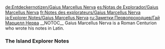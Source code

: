 <noinclude>
{{Include}}
{{ambox
| color = yellow
| icon = Carbonemys.png
| type = If you came directly to this page you can find the other Explorer Notes on page [[Explorer Notes]].
| info =
}}
[[de:Entdeckernotizen/Gaius Marcellus Nerva]]
[[es:Notas de Explorador/Gaius Marcellus Nerva]]
[[fr:Notes des explorateurs/Gaius Marcellus Nerva]]
[[ja:Explorer Notes/Gaius Marcellus Nerva]]
[[ru:Заметки Первопроходцев/Гай Марцелл Нерва]]
{{MissingTranslations|it|pl|pt-br|th}}
</noinclude>__NOTOC__
Gaius Marcellus Nerva is a Roman Centurion who wrote his notes in Latin.

<div class="toccolours mw-collapsible mw-collapsed" style="background: none; border: none;">
===The Island Explorer Notes===
<div class="mw-collapsible-content">
{{Explorer Note
| title = Nerva Note #1 (The Island)
| text = Vere molestum est me de terra hac vasta, malae bestiae titanic et magis quam maxime. Intelliguntur animalia esse feros. Etiam ceterorum domantur, non quidem humanitatis, sed vir, ponitur esse homo est animal, non est hic, in sordibus vitiorum per pugnam et ciborum reliquias sicut stray canes.<br/><br/>Et ex ipsis persuasum me duce cohortem simul, et simul saluti ordinem invenimus. Donec indocti adhaesionis cohaesionis. Ad me ducta.
| translation = It is the chaos of this land that is truly disturbing to me, even more than its most titanic and vicious beasts. Animals are meant to be savage. Even when tamed, they are not truly civilized, but man? Man is supposed to be above the animal, yet the people here live in squalor and fight viciously over scraps like stray dogs.<br/><br/>I have convinced some of them to band together under my leadership, and together, we have found safety and order. Unfortunately, they are untrained and lack cohesion. I'll have to fix that.<br/><br/>Gaius Marcellus Nerva<br/><br/>Victory through discipline
| author = Gaius Marcellus Nerva<br/>Victoria Per Disciplinam
| icon = NoteNerva.png
}}

{{Explorer Note
| title = Nerva Note #2 (The Island)
| text = Est peccatum meum ego primam huius chao Dacia. Dignitatis multis interrogatus, cur puer centurionis inde sequi habebant. Accepit eam ad confidunt, sed necesse fuit. Et unum militem habere non potui me interrogas proelio disciplinam ne deficiat.<br/><br/>Indisciplinato formatione nostrorum se fluunt, et proximavit legio esset exposita. Non est hic. Haec cavernas saxorum a viro usque ad mulierem nocte, et non unum, sed expertus sum, quam patiens et in Dacia. Ut procul a Roma, pro certo scio - insula haec scire posset.
| translation = I am reminded of my first command in Dacia. Many men questioned my rank, wondering why they had to follow a Centurion so young. It took time to earn their trust, but it was necessary. I could not have even a single soldier questioning me in battle, lest our discipline fail.<br/><br/>Without discipline, our century's formation would crumble, and the legion would be exposed. It is the same here. These ragged men and women will not become a unit overnight, but I am patient and more experienced than I was in Dacia. I may be far from the Rome, but I know this for certain - this island will know its might.<br/><br/>Gaius Marcellus Nerva<br/><br/>Victory through discipline
| author = Gaius Marcellus Nerva<br/>Victoria Per Disciplinam
| icon = NoteNerva.png
}}

{{Explorer Note
| title = Nerva Note #3 (The Island)
| text = Exercitatione facilius crevit mecum criminibus ad videre results. Denique hoc inveni quod terebras et chores fons solis ardore cohibere nequit. Mane vexillo volantes super thesaurum invenit.><br/><br/>Legione Signum Fuit Imperii, sed uno loco insulae aquila volans lacerta et verborum in lingua. Dicunt mihi uera nuntiantur "Novum legionem recipite". Fateor ridebam ad visum.<br/><br/>Bene est. Suus ‘vicis ut expiscor si ego legionnaires creatus est. Nos ire in tenebras.
| translation = Training grew easier once my charges began to see the results. In fact, they've found such a wellspring of enthusiasm that their drills and chores alone cannot contain it. This morning, I found a flag flying above the armory.<br/><br/>It was the symbol of the Imperial Legion, but with one of the island's flying lizards replacing the eagle and words in a foreign language replacing SPQR. I'm told they say "The New Legion." I admit, I smiled at the sight.<br/><br/>Very well then. It's time to find out if I've created true Legionnaires. We march at dawn.<br/><br/>Gaius Marcellus Nerva<br/><br/>Victory through discipline
| author = Gaius Marcellus Nerva<br/>Victoria Per Disciplinam
| icon = NoteNerva.png
}}

{{Explorer Note
| title = Nerva Note #4 (The Island)
| text = Curabitur mollis target experiri novi electi mei, et parum putasses resistentia. Gens autem erat adhuc infantulus oppugnavit, sed uelut cuneum vidissent quosdam eventum. Quomodo possum, si quid incidit velociter viam provolarunt. Fuere etiam qui non procul fugere conatus.<br/><br/>Et munimenta vagaretur commeatibus nos vexillum nostrum dirui humo seminavit in sterquilinio. Omnis fera et tribus simulator scire: The Legione Pervenit.
| translation = I knew I'd chosen a soft target to test my men, but I had expected a little more resistance. The tribe we assaulted was young, but supposedly they had seen some success as raiders. I cannot see how, given how swiftly they fell into disarray. Some even attempted to flee but they did not get far.<br/><br/>After scouring their fortifications for supplies, we razed them to the ground and planted our flag among the ashes. Let every savage and tribal pretender know: the New Legion has arrived.<br/><br/>Gaius Marcellus Nerva<br/><br/>Victory through discipline
| author = Gaius Marcellus Nerva<br/>Victoria Per Disciplinam
| icon = NoteNerva.png
}}

{{Explorer Note
| title = Nerva Note #5 (The Island)
| text = Tandem plenus sum super volucres munimina. Patet solutio singulae olim obstruxerant cogitabant. Quivis hostibus finis est actus potistatis. Et omnino pro trying ut intercluderent volaces, ut apparet, creati in cavernis aeriis, quae eliceret hostes in praesidiis hostium occidere.<br/><br/>Grata erga architectum solutio. Quos iam pridem ad construendum tectum super omnem munitiobem conatur. Facti sumus nimis ampla esse practica, mox tamen erit maior. Primum primum primum est sellum, et erit defectus Blackthumbs suspicor multis anti finem.
| translation = I am finally satisfied with our defenses against flying creatures. The solution was obvious once I stopped thinking of them as special. With any foe, the goal is to control their actions. So instead of trying to block flyers completely, we created apparent holes in our aerial defenses that entice attackers into kill zones.<br/><br/>Our architect was grateful for the solution. He had been dreading trying to build a roof over the whole fortress. We have grown too large for that to be practical, and soon we will be larger still. Our first true war begins soon, and I suspect many Blackthumbs shall defect before its end.<br/><br/>Gaius Marcellus Nerva<br/><br/>Victory through discipline
| author = Gaius Marcellus Nerva<br/>Victoria Per Disciplinam
| icon = NoteNerva.png
}}

{{Explorer Note
| title = Nerva Note #6 (The Island)
| text = Nec muito mihi hoc assuescet arma - multi vocantur "sclopeta" secundum unam legati. Et mortifera sunt longe accuratius quam arcu. Sed telo ullo modo se gerit ut efficax. Blackthumbs in manibus sunt, iis nihil curae.<br/><br/>In proelio ad ursum potuimus Blackthumbs cadat in unda descendens nostra firma et bestiis quas videram ante vi efficanur. Nostrorum impetus non unita, dispersi sunt cum illis. Hoc facit omnis differentia.
| translation = It did not take long for me to grow accustomed to the weapons of this world - many of which are called "guns" according to one of my lieutenants. They are far more accurate and deadly than any bow, but like any weapon, they are only as effective as their wielder. In the hands of the Blackthumbs, they are of no concern.<br/><br/>In battle, we have been able to bait the Blackthumbs into attacking a wave of durable but disposable beasts before descending upon them with our main force. Our attacks are concentrated while theirs are scattered. That makes all the difference.<br/><br/>Gaius Marcellus Nerva<br/><br/>Victory through discipline
| author = Gaius Marcellus Nerva<br/>Victoria Per Disciplinam
| icon = NoteNerva.png
}}

{{Explorer Note
| title = Nerva Note #7 (The Island)
| text = Et Blackthumbs sunt. Dux ferox suos et noluit pugnare necesse. Nos tandem ad vesperam et obtulerunt super caput ejus. Suspicor magis nunc deditionem erit. Blackthumbs ad primum, sed non ultimus.<br/><br/>Ita plane video. Haec est sors. Dii me adducite huc ordine, nisi ab his tacuit. Janus trahi transvexit spatio temporis ponte Martem dedisse me fortitudo mea et ecce ego creaturus nomen imperii.
| translation = The Blackthumbs are destroyed. Their leader was defiant, but his tribesmen did not wish to fight the inevitable. They offered us his head last evening. I suspect surrenders will be more frequent now. The Blackthumbs were the first, but they shall not be the last.<br/><br/>Yes, I see it clearly. This is destiny. The gods have brought me here to bring order, to save these people from their own savagery. Janus pulled me across a bridge of time and space, Mars lent me his strength and now I shall create my own empire in their name.<br/><br/>Gaius Marcellus Nerva<br/><br/>Victory through discipline
| author = Gaius Marcellus Nerva<br/>Victoria Per Disciplinam
| icon = NoteNerva.png
}}

{{Explorer Note
| title = Nerva Note #8 (The Island)
| text = Legio enim permis ad indutias relaxantur bello at nunc. Sed necesse est tempus ut reducantur ad victoriam iter consilium viribus ante iter. Non ab Augusto imperium unire multorum currentium in bellum post. Talia tempus, et quod maius est, notitia.<br/><br/>Ut scribis, exploratores posuisset videretque eas destinata si qui terrarum nobis opponat. Blackthumbs mihi dubium non est simile. Antonius satis probatur per unum et inveniam illum, et praeparabitur umbraculum.
| translation = I have allowed the Legion to take a reprieve from war, at least for now. We need time to gather our strength and plan our road to conquest before we march again. Augustus did not unite the Empire by rushing into battle, after all. Such things take time, and more importantly, information.<br/><br/>As I write, my scouts are mapping out the surrounding lands and observing any tribes that may oppose us. I have no doubt they are not all like the Blackthumbs. One could very well prove to by my Marc Antony, and when I find him, I will be prepared.<br/><br/>Gaius Marcellus Nerva<br/><br/>Victory through discipline
| author = Gaius Marcellus Nerva<br/>Victoria Per Disciplinam
| icon = NoteNerva.png
}}

{{Explorer Note
| title = Nerva Note #9 (The Island)
| text = Ideo prundens in tempore suo genere, non autem in ordine, animo vero esse quod complacentia. Ut range trans beaches gerit exploratores meum, et ego feci certus ut vi de nostro iure in populationibus fuit! Scuta et nostra infirmi - tumque vel maxime viculis commeatus - sed mihi satis est hominum naturae acuta contra. Dum eos servare vix spolia ex his studiis animum, ut has adiuverunt.<br/><br/>Non latuit actionum tamen. Multa mihi dicere exploratoribus nostris finibus declinare pariter nunc sunt tribus. Bonum. Legio nomen tam verendum serviemus.
| translation = While a prudent general must take his time to plan, I realize that comfort breeds complacence. So as my scouts range across the beaches and jungles, I have made sure to lead our main force out on regular raids. Our targets have been weak - mostly small villages or unsuspecting convoys - but they resist enough to keep my men's instincts sharp. Letting them keep the meager spoils of these exercises has helped morale as well.<br/><br/>Our actions have not gone unnoticed, however. My scouts say many tribes are avoiding our territory altogether now. Good. A fearsome reputation will serve the Legion well.<br/><br/>Gaius Marcellus Nerva<br/><br/>Victory through discipline
| author = Gaius Marcellus Nerva<br/>Victoria Per Disciplinam
| icon = NoteNerva.png
}}

{{Explorer Note
| title = Nerva Note #10 (The Island)
| text = Daret ut purus quis enarrabit recens admota legio praesidio primo gustu aduersitatibus? Et ante diem, ratio videtur inconveniens.<br/><br/>Viderint nostram, quia sicut varii diripuimus nos inveniebamus laevo super obsessum aturba ferarum. Licet creaturae minoris quantitatis numero celeriter percusserunt, et percusserunt simul moratus. Per nos persecuti sunt propter bonum, quod praesidio praeteriit. Impossible, et maculosa, et in uno factus est omnium. Quis est? Si Mars et benedixerit mihi, non Minervae me molestas?<br/><br/> Non, nisi paratus esset. Et non erunt ultra.
| translation = Who could have imagined that a simple convoy would give the New Legion its first taste of adversity? Before today, the idea would seem absurd.<br/><br/>They must have seen our approach, because just as we spotted our prey, we found our left flank beset upon by a pack of beasts. Though the creatures were smaller in size and number, they struck fast, they struck together and they never lingered. By the time we chased them off for good, the convoy was long gone. Impossibly, I spotted but a single rider throughout it all. Who is she? If Mars has blessed me, does Minerva harry me?<br/><br/>No, I was simply unprepared. I will not be again.<br/><br/>Gaius Marcellus Nerva<br/><br/>Victory through discipline
| author = Gaius Marcellus Nerva<br/>Victoria Per Disciplinam
| icon = NoteNerva.png
}}

{{Explorer Note
| title = Nerva Note #11 (The Island)
| text = Videtur quod simplex quis enarrabit quia quidam ex nobis vicini commeatu fessi populationibus nostris. Hodie proponitur quaestuosam mercaturam accepit legatum gens inter duas divisi tribus, ut caveat ne irrumpat in agros sociorum aut tribus aut commeatus.<br/><br/> Nulla mihi commercia pacta, sed occasione nesciunt. Quin potius statim deditus, quam proposui in neutram sanciendum foedus site suis principes.<br/><br/>Longum putavi. Tempus recens admota legio iter suum prosequi.
| translation = It seems that some of our neighbors have grown weary of our raiding. Today, I received an envoy from the Golden Arrows who proposed a lucrative trade agreement between our two tribes, with the caveat that we never encroach on the territory or convoys of the Golden Arrows or any of their allies.<br/><br/>I have no interest in trade agreements, but I do know how to seize an opportunity. So instead of accepting right away, I proposed that we ratify the agreement with his tribe's leaders on a neutral site.<br/><br/>I have planned long enough. It is time for the New Legion to resume its march.<br/><br/>Gaius Marcellus Nerva<br/><br/>Victory through discipline
| author = Gaius Marcellus Nerva<br/>Victoria Per Disciplinam
| icon = NoteNerva.png
}}

{{Explorer Note
| title = Nerva Note #12 (The Island)
| text = News responsio ad ultimum vitae meae potius tela rogationem crescente celeriter, et pauci in ea agere videtur inuaserant. Quis ipsos culpare? Sine ducibus, sagittis celeriter involutus. Et creverunt Noveae Legio significantly fere in potestatem pernoctare.<br/><br/>Nisi aliud accipient de possessione eorum managed interdatur ulla satis diu veniet gradiens ad alium mittere legatus stic agebat, vir scilicet Edmundus Rockwell. Datum eventus ultima unam accepi, ego paene non credunt illa: sed si hoc est speciale. Reliquae partes videntur respicere illum media insula peritus. Non videbit.
| translation = News of my rather definitive response to the Arrows' proposal has spread quickly, but few seem keen to act on it. Who can blame them? Without their leaders, the Arrows quickly folded, and the New Legion grew significantly in power practically overnight.<br/><br/>The other tribes only managed to interrupt their cowering long enough to send another envoy, a man named Edmund Rockwell. Given the results of the last one I received, I almost didn't believe it, but apparently this man is special. The other tribes seem to respect him as a neutral party and expert on the island. We shall see.<br/><br/>Gaius Marcellus Nerva<br/><br/>Victory through discipline
| author = Gaius Marcellus Nerva<br/>Victoria Per Disciplinam
| icon = NoteNerva.png
}}

{{Explorer Note
| title = Nerva Note #13 (The Island)
| text = Rockwell non nimis exquiro, et miratus sum. Qui modus loquendi cura est, sed plane habet acutum radentem pilos adsumes eum et intellectus scientiae latitudinem patentem. Si occurrerit tantum dimidium diem, vici huius insulae pretiosum notitia, quae appellari ARK.<br/><br/>Erit punctum in quo degit mittam praecursorem habere solebat. Super peritia in ARK hic cognitus elixirs creare singularem habent effectus. Ergo oportet me de inimicis meis serva manus.
| translation = I did not expect much from Edmund Rockwell, but he has surprised me. He has a curious way of speaking, but he clearly possesses a razor sharp intellect and a wide breadth of knowledge. Though we only met for half a day, I gained invaluable information about this island, which is apparently called the ARK.<br/><br/>I shall have to send a scout to pinpoint where Rockwell lives. In addition to his expertise on the ARK, he is known to create elixirs that have extraordinary effects. It would behoove me to keep those out of my enemies' hands.<br/><br/>Gaius Marcellus Nerva<br/><br/>Victory through discipline
| author = Gaius Marcellus Nerva<br/>Victoria Per Disciplinam
| icon = NoteNerva.png
}}

{{Explorer Note
| title = Nerva Note #14 (The Island)
| text = Videtur quod non possit nisi qui incredulus Rokwell ani adipiscing. Proxima ad vexandos animos populi congregati proeliantur multosque pertinaciter succedentes orae castella et in faciendo eam confirmatus et ipsarum indoli congruunt. Quorum magnum populationibus fuit, nisi si a marisque. Et palam non posuisti super terram.<br/><br/>Si domi oceani litoribus nostris inde detraham praesidiorum copiis oppugnare et in continenti visum. Insula quondam in praesidium, et ablata est de copiis auxilio, et ad eam possit Nicolas lapidum ad otium.
| translation = It seems I was not the only one who was skeptical of Rockwell's ability to curb my ambitions. The nearby Painted Sharks mustered up the courage to harass several of our coastal fortresses, but in doing so, they confirmed their nature. During their raids, they only attacked from the air and sea. They patently refused to set foot on land.<br/><br/>If the Sharks are at home in the ocean, then I will pull our coastal forces back and attack their outposts on the mainland. Once their island fortress is cut off from support and supplies, I can whittle it down to rubble at my leisure.<br/><br/>Gaius Marcellus Nerva<br/><br/>Victory through discipline
| author = Gaius Marcellus Nerva<br/>Victoria Per Disciplinam
| icon = NoteNerva.png
}}

{{Explorer Note
| title = Nerva Note #15 (The Island)
| text = Ea res cum praesidio fuit, unco denti. Eques revertentes hoc tempore monitionis copia. Renuntiationes alicuius "Bestia Regina" auribus meis viribus unitis cum aliis diebus obsidione. Quia non est subtritus en agmina eius praesidio dubio est. Non solum auxilium conteram obsidionem primum et secundum esse recens admota Legio est in plena fuga.<br/><br/>Hoc non potest. Et non sinebat ea. Vincam omnia quasi universa tradita insula vincam, si prius hoc dicta domina perdendum.
| translation = The incident with the convoy was no fluke. The rider has returned, and this time we had plenty of warning. Reports of some "Beast Queen" joining forces with the Sharks reached my ears days before the siege. Her ranks have swelled since the convoy but there is no doubt it is her. Not only did she help break the siege, but for the first time in its existence, the New Legion is in full retreat.<br/><br/>This cannot continue. I will not allow it. I will conquer the Sharks, as I will conquer the entire ARK, but first I must destroy this so called queen.<br/><br/>Gaius Marcellus Nerva<br/><br/>Victory through discipline
| author = Gaius Marcellus Nerva<br/>Victoria Per Disciplinam
| icon = NoteNerva.png
}}

{{Explorer Note
| title = Nerva Note #16 (The Island)
| text = Li Mei-Yin, Bestia, Regina Jungle. Quod nomen est inimica. Nomen quod iam pertaesum est, et iterum modicum et non audierunt.<br/><br/>Evenit ut eidem non mercenarius neque tribus est etiam Sharks Pingitur. Ut ut placeat, ego quidem non vicit. Simplex officium dimittere eam a me, et scio quia facere. Seminbus plantavit iam victoriae.
| translation = Li Mei-Yin, the Beast Queen of the Jungle. That is the name of my foe. It is a name that I have already grown weary of, but soon I will never hear it again.<br/><br/>It turns out that she is a mercenary not beholden to any tribe, including the Painted Sharks. So as satisfying as it may be, I need not actually defeat her. I must simply divorce her from her employers, and I know exactly how to do it. The seeds of my victory are already planted.<br/><br/>Gaius Marcellus Nerva<br/><br/>Victory through discipline
| author = Gaius Marcellus Nerva<br/>Victoria Per Disciplinam
| icon = NoteNerva.png
}}

{{Explorer Note
| title = Nerva Note #17 (The Island)
| text = Regina iam non esse. Quod facile esse. Parva amet legionnaires plantavit explosives in castra sua relicta cum intempesta nocte conspici poterat.<br/><br/>In explosions traxit operam reginae sed turpis scripto suspicatus progressus ad hostium. Post discessum fuit ante res dupliciter.<br/><br/>Cum a barbarica pugna belli huius brevi finietur. Weve 'iam agi de legione ad fines Sharks. Mox ubi praevalet adversus eos - undas.
| translation = The Beast Queen is no longer a concern. It was a simple matter, really. A small team of legionnaires planted explosives in the Sharks' camp in the dead of night while leaving hers conspicuously untouched.<br/><br/>Predictably, the explosions drew the Beast Queen's attention but the Sharks mistook her advance for an enemy attack. After that, it was only a matter of time before they parted ways.<br/><br/>With that barbarian removed from the conflict, this land war will end shortly. We've already pushed the Sharks out of Legion territory. Soon we will face them where they are strongest - the open sea.<br/><br/>Gaius Marcellus Nerva<br/><br/>Victory through discipline
| author = Gaius Marcellus Nerva<br/>Victoria Per Disciplinam
| icon = NoteNerva.png
}}

{{Explorer Note
| title = Nerva Note #18 (The Island)
| text = Et accepto locum ultimum continentis, ex attritione vertit bellum. Dum ego aedificare convenit classis, ad opes, ad nihilum redigas, et continue mihi non volaces, ut permanerent lacessere, et maxime compositum. Cum nos denique scaena impetum nostrorum, et Alexandria erit dissipata, et in thesauris spiritus inanes.<br/><br/>Interea et rei huius insular iam navali potentia. Pars creaturarum in mari ballista potest portare parva suggestum in retro, faciens eos a genus curiosus longae. Ego sum interest quomodo se habeant. Utinam illi offerre possunt vel, ante proelium facit voluntatem omnino.
| translation = After taking the Painted Sharks' last foothold on the mainland, this war has turned into one of attrition. While I construct a proper fleet, the Sharks' resources will continue to dwindle and my flyers will continue to harass their main compound. When we finally stage our invasion, their spirits will be broken and their storehouses empty.<br/><br/>In the meantime, I've been investigating this island's potential for naval warfare. Some sea creatures can carry a small ballista  platform on their back, making them a curious sort of warship. I'm interested to see how they'll fare. Hopefully the Sharks can offer a skirmish or two before their will breaks completely.<br/><br/>Gaius Marcellus Nerva<br/><br/>Victory through discipline
| author = Gaius Marcellus Nerva<br/>Victoria Per Disciplinam
| icon = NoteNerva.png
}}

{{Explorer Note
| title = Nerva Note #19 (The Island)
| text = Hodie in annalibus historiae vive. Hodie, erexit vexillum cum Legione Nova, quam Picta Sharks, fracto castra, et in tempore illo, est vere natus imperium meum. Intra momentum, dominica potestate recens admota Legio est, in hac insula.<br/><br/>Satisne cum isto animo, copias dedi celebrare victoria trium dierum spatium, si non intersit. Numquam ego opera mea, et non abscondetur in dilecto metas.<br/><br/>Cum in hanc insulam feci novitati contentus ero. Tunc requiesca.
| translation = Today shall live forever in the annals of history. Today, I raised the New Legion flag above the Painted Sharks' battered fortress, and in that moment, my empire was truly born. In that moment, the New Legion became the dominant power on this island.<br/><br/>With that in mind, I've given my troops three days respite to celebrate our victory, though I shall not take part. My work is never done, and I mustn't lose sight of my true goals.<br/><br/>Only when I have brought this island into a new age shall I be content. Only then shall I rest.<br/><br/>Gaius Marcellus Nerva<br/><br/>Victory through discipline
| author = Gaius Marcellus Nerva<br/>Victoria Per Disciplinam
| icon = NoteNerva.png
}}

{{Explorer Note
| title = Nerva Note #20 (The Island)
| text = Cum tandem postquam exploratores attulere Rockwell domo obviam profectus est statim. Dum alii invenire quod magis instaret praeuertendum quae deleget, non dubitavi. Mentem a pretiosum resource Rockwell est in hac insula. Consulens eum habere pretiosum.<br/><br/>Utrum Rockwell offer non accipit mihi, et visitatio dividends iam solvit. Videtur autem ibi aliquanto tempore ingentes obelisci investigantibus in hac insula, et magnae fortitudinis. Dimitte populum meum ut theorizes. Si forte dicatur potestas corripiatur, tum eorum quae possum me oportet doceatis.
| translation = When my scouts reported that they had finally found Rockwell's compound, I set out to meet him at once. While that meant delegating matters that others might find more pressing, I did not hesitate. Minds like Rockwell's are a precious resource on this island. To have him as an advisor would be invaluable.<br/><br/>Whether Rockwell accepts my offer or not, my visit has already paid dividends. Apparently, he has spent some time researching the massive obelisks on this island, and theorizes that they may hold great power. If there is any chance that said power can be wielded, then I must learn all that I can about them.<br/><br/>Gaius Marcellus Nerva<br/><br/>Victory through discipline
| author = Gaius Marcellus Nerva<br/>Victoria Per Disciplinam
| icon = NoteNerva.png
}}

{{Explorer Note
| title = Nerva Note #21 (The Island)
| text = Non teneant haec statuas. Videtur quod ex uno responso Rockwell totam edidit, cum aliqua oblatio. Poteratne fierci monumentum ingenti sunt dii si placabo hostiam erunt mihi sunt confortatique divitiis.<br/><br/>Ita vero. Ut haec insula ab Iano ferre me elegisti me regem, et valet ad probandum per deos rite peractis. Bene autem quod et ego nutum Rockwell meo consilio ego hanc causam agere. Et erunt mihi numine deorum imperio.
| translation = These obelisks are fascinating. Apparently, Rockwell managed to coax a response out of one of them with an offering of some kind. Could it be that they are some grand monument to the gods? If I appease them with a sacrifice, will they grant me their power?<br/><br/>Yes, of course. Janus may have chosen me to rule this island by bringing me here, but I must prove my worth to the other gods by completing this ritual. Well, now that I have Rockwell's council at my beck and call, I shall pass this trial with ease. Then the power of the gods will be mine to command.<br/><br/>Gaius Marcellus Nerva<br/><br/>Victory through discipline
| author = Gaius Marcellus Nerva<br/>Victoria Per Disciplinam
| icon = NoteNerva.png
}}

{{Explorer Note
| title = Nerva Note #22 (The Island)
| text = Postquam studium meum exploratores fama, quod manere potest concludi quod paucis itinere resistere Legione Nova. Sed sunt insulae niveo tundras rem agi putatote. De tribu dominatur in regione, lupis, viribus atrox esse noscuntur. Magis maximus, a diuturna bellum esset, in proximo est impossibile, ut in tempestas.<br/><br/>Etiam nunc gelido vitabitis. Pro tribus minoribus et adjungant, et confirmet in possessiones et investigare statuas cum Legione Nova, Rockwell. Si solveritis mihi potestatem, et septentrionalis conundrum.
| translation = After studying my scouts' reports, I have concluded that few tribes remain who can successfully resist the New Legion's march. However, the island's snowy tundras are a matter of concern. The dominant tribe in the region, the Howling Wolves, are known to be fierce fighters. More importantly, a prolonged invasion would prove nigh impossible in that weather.<br/><br/>Yes, for now I shall avoid the frozen north. Instead I will annex the smaller tribes, consolidate the New Legion's holdings and investigate the obelisks with Rockwell. Perhaps their power can solve my northern conundrum.<br/><br/>Gaius Marcellus Nerva<br/><br/>Victory through discipline
| author = Gaius Marcellus Nerva<br/>Victoria Per Disciplinam
| icon = NoteNerva.png
}}

{{Explorer Note
| title = Nerva Note #23 (The Island)
| text = Legione Nova capitale indiget veri, qui virtutem et maiestatem continet. Nescivi anima mea et recordans dies Romae. Numidiam mea patria in suis miraculis, nunquam posset ilia civitas magna. Ego semper in timore.<br/><br/>Cadent a latere insulae maxime in praesentia - suum necessitatem constituit. Olim duci intra muros hortatur et novam vivet. Quid cum maiorum aedificavi ego volo esse inspiratum sit. Volo ostendere quod ubicunque nati sunt, pro ipsorum fatorum accepta.
| translation = The New Legion needs a true capital, one that embodies our strength and grandeur. I realized it while recalling my first day in Rome. My hometown in Numidia had its wonders, but it could never match the splendor of that great city. I was in constant awe.<br/><br/>Most on this island are consumed by the present - their immediate needs and struggles. Yet a new generation will live within our walls one day. When they see what their forefathers have built, I want them to be as inspired as I was. I want to show them that no matter where they are born, their destinies are theirs for the taking.<br/><br/>Gaius Marcellus Nerva<br/><br/>Victory through discipline
| author = Gaius Marcellus Nerva<br/>Victoria Per Disciplinam
| icon = NoteNerva.png
}}

{{Explorer Note
| title = Nerva Note #24 (The Island)
| text = Et accepit perturbativa Latin. Videtur Bestia resurfaced Regina cum maiore numero quam prius: et in ipsa moventur. Immo, quod directe ad alterum iter statuas.<br/><br/>De missione quam peius potest incidere barbaras statuas suas. Semper et noceat, sed virtutem Bestiae Reginam pose omnia dira minatur aedificavi.<br/><br/>Moveremus permoveo ad custodiam mean ego vi et eius simul. Futurum est autem heac insula in statera grana dependeant.
| translation = I have received disturbing news. Apparently, the Beast Queen has resurfaced with an even larger contingent than before, and she is on the move. Worse still, she is travelling directly towards one of the obelisks.<br/><br/>I can think of no worse scenario than the obelisks falling into the those barbaric hands. She has always been a nuisance, but with their power, the Beast Queen would pose a dire threat to everything I have built.<br/><br/>I must mobilize my main force and move to intercept her at once. The future of this island may hang in the balance.<br/><br/>Gaius Marcellus Nerva<br/><br/>Victory through discipline
| author = Gaius Marcellus Nerva<br/>Victoria Per Disciplinam
| icon = NoteNerva.png
}}

{{Explorer Note
| title = Nerva Note #25 (The Island)
| text = Obeliscus cum exercitu venisset, timui sera essemus. The Queen nusquam invenitur. Eram ut caecus cum essem in regione quaerendum fulgor. Subito barbarorum multitudo erat placitum coram nobis et commissum est bellum.<br/><br/>Si est atrociter a terrore possederunt monsterum novum, amicus et hostis contra eam pariter. Si aliquid fit praesens caede perfecta. In fine Bestia Regina deletis copiis et ipsa mortalia vulnera profugisset. Tandem, comminatus est.<br/><br/>Interesingly, nos captus de notitia Rockwell est in die certaminis. Si scit aliquid de obeliscis, quod non Rockwell.
| translation = When my army arrived at the obelisk, I feared we were too late. The Beast Queen was nowhere to be found. I was about to order a search of the area when I was blinded by a flash of light. Suddenly, the barbarian horde was right before us, and battle was joined.<br/><br/>Though the savage possessed a fearsome new monster, it attacked ally and enemy alike. If anything, its presence made the slaughter more complete. By the end, the Beast Queen's forces were annihilated, and she herself had fled with mortal wounds. At last, her threat is ended.<br/><br/>Interestingly, we also captured an acquaintance of Rockwell's during the battle. Perhaps she knows something about the obelisks that Rockwell does not.<br/><br/>Gaius Marcellus Nerva<br/><br/>Victory through discipline
| author = Gaius Marcellus Nerva<br/>Victoria Per Disciplinam
| icon = NoteNerva.png
}}

{{Explorer Note
| title = Nerva Note #26 (The Island)
| text = Postquam dixerat Walker activum autem obeliscus expectari monstrum quoddam, sed bello huic nihil suspicabamur volumus vereris Cereris Draconibus. Non quod dissimilis. Graue erat in ea perampla atque feris etiam currus Dei. Dianae sibi temperari non dubito, et tamen recens admota legio est resisterent.<br/><br/>Et animas hominum multas et plura animalia constant, sed dignum fuerat. Walker, secundum, tertium key aperir hoc non comparari potest, est enim mihi de spelunca illa. Et statuas et hanc vim meam, et insulae imperio.
| translation = Walker had told us to expect some kind of monster after activating the obelisk, but I never imagined that we would battle one of Ceres' dragons. No, that's not right. It was too colossal and wild for even a god's chariot. I doubt Diana herself could control it, and yet, the New Legion felled it.<br/><br/>It cost the lives of many men and even more beasts, but it was worth the sacrifice. According to Walker, the third key we acquired may allow me to open this cave she speaks of. Then the power of the obelisks and this very island will be mine to command.<br/><br/>Gaius Marcellus Nerva<br/><br/>Victory through discipline
| author = Gaius Marcellus Nerva<br/>Victoria Per Disciplinam
| icon = NoteNerva.png
}}

{{Explorer Note
| title = Nerva Note #27 (The Island)
| text = Ita genium barbaros istos. Theyve odoratusque infirmitatem nostram.<br/><br/>Inter proeliis cum nostris, et de draconis bestia reginae, et Novae Legio est scriptor principalis conflictatus exercitus, et infrequenti. Et luminare minus circumveniamur a tribuum occupaverit terram, ut petita qui ierant ad castra nostra et nos cum sudore et sanguine.<br/><br/>Finis. Et habeant ad tempus suis victoriis celebrata est. Inflictis vulneribus res nobis isti putant se habere. Si vis habere statuas et omne gramen eorum reddam accipe. Cum enim virtus, ut faciam eis quia verum poenitet.
| translation = Damn these barbarians. They've smelled our weakness.<br/><br/>Between our battles with the Beast Queen and the dragon, the New Legion's main army has been distracted and depleted. Lesser tribes have taken advantage by raiding our camps and seizing territory that we claimed with our blood and sweat.<br/><br/>Fine. Let them have their temporary victories. Let them imagine that they have inflicted real wounds upon us. When I obtain the power of the obelisks, they will pay for every blade of grass they take from me. With that power, I will make them know true regret.<br/><br/>Gaius Marcellus Nerva<br/><br/>Victory through discipline
| author = Gaius Marcellus Nerva<br/>Victoria Per Disciplinam
| icon = NoteNerva.png
}}

{{Explorer Note
| title = Nerva Note #28 (The Island)
| text = Sollicitus est mei. Nuntiabatur resonare lupis ululantibus quod sint in ipso itiner. Statim petere pro Novae Legio cor induxerit. Reversi volunt tutare domum. Interlligo ex instinctu, non in honore meo, providum iudicatote. Rockwell est in tantum ut animus meus de viribus vision.<br/><br/>Nos prope est spelunca. Habet potestatem habeo iterum ego uti frangere et parvis copiis lupis. Quidquid consequitur faciunt non deletur. Et omnis insula unire unum gloriosi.<br/><br/>Mox ut youll 'animadverto. Et videbit universa caro. Ego in hac insula destinatum imperatorem! Ego sum Deus sua futura!
| translation = My men are uneasy. News reached us that the Howling Wolves are on the march, heading straight for the heart of New Legion territory. Some want to turn back and defend our home. I understand the instinct, but they lack my foresight. Only Rockwell has the strength of mind to see my vision.<br/><br/>We are nearly to the cave. Once I hold the power it contains, I can use it to crush the Howling Wolves and their petty forces. Whatever gains they make will be erased. I'll unite the entire island in a single, glorious battle.<br/><br/>Soon they'll see. Everyone will see. I am this island's destined emperor. I am its destined god!<br/><br/>Gaius Marcellus Nerva<br/><br/>Victory through discipline
| author = Gaius Marcellus Nerva<br/>Victoria Per Disciplinam
| icon = NoteNerva.png
}}

{{Explorer Note
| title = Nerva Note #29 (The Island)
| text = Et alii non exspectassent bellum cetus tanto magis. Sed hic sto, vicit? Iacere hominum meus mortuus est, meus mortuus bestias mentiri, sed etiam non resistere?<br/><br/>Etiam non vidit huic simile est Rockwell est. Num est aliquid in praetorium di. Num hic est virtus Dei statuas: exspecto enim dignus vindice adiuvet domini rogum<br/><br/>Cum enim ego non opus bestias seu hominum. Sola sua potentia et mihi hanc insulam vincere. Mihi opus non invenient eam et dici quod meum est.<br/><br/>Laudate enim lani ducis hic! Laudate Mars fortitudinem suam ad tueris! Dico quod tanta nomina, victoria tua?
| translation = I had not expected to battle another monster, much less one so powerful. Yet here I stand, victorious! My men lie dead, my beasts lie dead, yet I still stand!<br/><br/>Even Rockwell has never seen anything like this place. Surely it is some hall of the gods. Surely the power of the obelisks is here, waiting for a worthy champion to wield it. With it, I will not need beasts or men. Its power alone will win me this island. I need only find it, and claim what is mine.<br/><br/>Praise Janus for taking me here! Praise Mars for lending me his strength! I claim this great victory in your names!<br/><br/>Gaius Marcellus Nerva<br/><br/>Victory through discipline
| author = Gaius Marcellus Nerva<br/>Victoria Per Disciplinam
| icon = NoteNerva.png
}}

{{Explorer Note
| title = Nerva Note #30 (The Island)
| text = Nihil! Quo modo nihil erit? Nam ego quidem assidue infirmitatibus constringor, et nihil inveniet te?<br/><br/>Immolabam facta mea hominum regno meo omnia nihil habeo ad te. Ego enim cuncta citus abiit? Quod? Nam per visum?<br/><br/>Quid sit fraus huic? Quid est hoc? Victimam et ego aliquid de iocus divinum? Enim operor non intellego. Et Imperatoris fideliter servivit. Cur non trahere lane de servitio suo ordine producat est nisi hic?<br/><br/>Ego enim exclamavit responsa, sed ne dis respondeo. Dereliquerunt me. Omnes audio vox mea est, haec verba off in maledictione reputabitur halls - prodiderat destituta et sola.
| translation = Nothing! How can there be nothing? I have searched ceaselessly, and yet I find NOTHING!<br/><br/>I sacrificed my men, my kingdom, everything. I have nothing left to give. Everything I've bled for is gone! For what? For a view?<br/><br/>What trickery is this? What is this place? Am I the victim of some divine joke? I don't understand. I served the Emperor loyally. Why would Janus pull me from his service if not to bring order here?<br/><br/>I've cried out for answers, but the gods never respond. They have abandoned me. All I hear is my own voice, echoing off these cursed halls - betrayed, destitute and alone.
| author = Gaius Marcellus Nerva<br/>Victoria Per Disciplinam
| icon = NoteNerva.png
}}</div>
</div>
